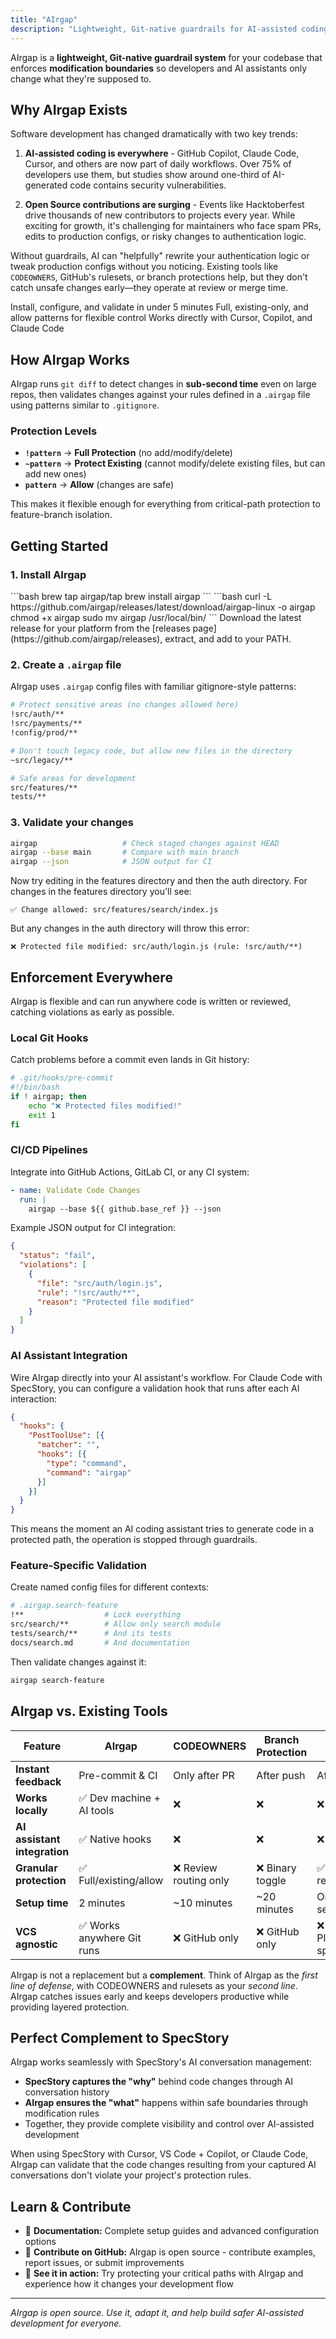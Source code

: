 ```yaml
---
title: "AIrgap"
description: "Lightweight, Git-native guardrails for AI-assisted coding and open source contributions."
---
```


AIrgap is a **lightweight, Git-native guardrail system** for your codebase that enforces **modification boundaries** so developers and AI assistants only change what they're supposed to.

## Why AIrgap Exists

Software development has changed dramatically with two key trends:

1. **AI-assisted coding is everywhere** - GitHub Copilot, Claude Code, Cursor, and others are now part of daily workflows. Over 75% of developers use them, but studies show around one-third of AI-generated code contains security vulnerabilities.

2. **Open Source contributions are surging** - Events like Hacktoberfest drive thousands of new contributors to projects every year. While exciting for growth, it's challenging for maintainers who face spam PRs, edits to production configs, or risky changes to authentication logic.

Without guardrails, AI can "helpfully" rewrite your authentication logic or tweak production configs without you noticing. Existing tools like `CODEOWNERS`, GitHub's rulesets, or branch protections help, but they don't catch unsafe changes early—they operate at review or merge time.

<CardGroup>
  <Card title="3-Step Setup" icon="rocket" href="#getting-started">
    Install, configure, and validate in under 5 minutes
  </Card>
  <Card title="Protection Levels" icon="shield" href="#protection-levels">
    Full, existing-only, and allow patterns for flexible control
  </Card>
  <Card title="AI Integration" icon="robot" href="#ai-assistant-integration">
    Works directly with Cursor, Copilot, and Claude Code
  </Card>
</CardGroup>

## How AIrgap Works

AIrgap runs `git diff` to detect changes in **sub-second time** even on large repos, then validates changes against your rules defined in a `.airgap` file using patterns similar to `.gitignore`.

### Protection Levels

- **`!pattern`** → **Full Protection** (no add/modify/delete)
- **`~pattern`** → **Protect Existing** (cannot modify/delete existing files, but can add new ones)  
- **`pattern`** → **Allow** (changes are safe)

This makes it flexible enough for everything from critical-path protection to feature-branch isolation.

## Getting Started

### 1. Install AIrgap

<Tabs>
  <Tab title="macOS (Homebrew)">
    ```bash
    brew tap airgap/tap
    brew install airgap
    ```
  </Tab>
  <Tab title="Linux/WSL">
    ```bash
    curl -L https://github.com/airgap/releases/latest/download/airgap-linux -o airgap
    chmod +x airgap
    sudo mv airgap /usr/local/bin/
    ```
  </Tab>
  <Tab title="Manual Download">
    Download the latest release for your platform from the [releases page](https://github.com/airgap/releases), extract, and add to your PATH.
  </Tab>
</Tabs>

### 2. Create a `.airgap` file

AIrgap uses `.airgap` config files with familiar gitignore-style patterns:

```bash
# Protect sensitive areas (no changes allowed here)
!src/auth/**
!src/payments/**
!config/prod/**

# Don't touch legacy code, but allow new files in the directory
~src/legacy/**

# Safe areas for development
src/features/**
tests/**
```

### 3. Validate your changes

```bash
airgap                   # Check staged changes against HEAD
airgap --base main       # Compare with main branch
airgap --json            # JSON output for CI
```

Now try editing in the features directory and then the auth directory. For changes in the features directory you'll see:

```
✅ Change allowed: src/features/search/index.js
```

But any changes in the auth directory will throw this error:

```
❌ Protected file modified: src/auth/login.js (rule: !src/auth/**)
```

## Enforcement Everywhere

AIrgap is flexible and can run anywhere code is written or reviewed, catching violations as early as possible.

### Local Git Hooks

Catch problems before a commit even lands in Git history:

```bash
# .git/hooks/pre-commit
#!/bin/bash
if ! airgap; then
    echo "❌ Protected files modified!"
    exit 1
fi
```

### CI/CD Pipelines

Integrate into GitHub Actions, GitLab CI, or any CI system:

```yaml
- name: Validate Code Changes
  run: |
    airgap --base ${{ github.base_ref }} --json
```

Example JSON output for CI integration:

```json
{
  "status": "fail",
  "violations": [
    {
      "file": "src/auth/login.js",
      "rule": "!src/auth/**",
      "reason": "Protected file modified"
    }
  ]
}
```

### AI Assistant Integration

Wire AIrgap directly into your AI assistant's workflow. For Claude Code with SpecStory, you can configure a validation hook that runs after each AI interaction:

```json
{
  "hooks": {
    "PostToolUse": [{
      "matcher": "",
      "hooks": [{
        "type": "command",
        "command": "airgap"
      }]
    }]
  }
}
```

This means the moment an AI coding assistant tries to generate code in a protected path, the operation is stopped through guardrails.

### Feature-Specific Validation

Create named config files for different contexts:

```bash
# .airgap.search-feature
!**                  # Lock everything
src/search/**        # Allow only search module
tests/search/**      # And its tests
docs/search.md       # And documentation
```

Then validate changes against it:

```bash
airgap search-feature
```

## AIrgap vs. Existing Tools

| Feature | **AIrgap** | **CODEOWNERS** | **Branch Protection** | **Push Rules** |
|---------|------------|----------------|----------------------|----------------|
| **Instant feedback** | Pre-commit & CI | Only after PR | After push | After push |
| **Works locally** | ✅ Dev machine + AI tools | ❌ | ❌ | ❌ |
| **AI assistant integration** | ✅ Native hooks | ❌ | ❌ | ❌ |
| **Granular protection** | ✅ Full/existing/allow | ❌ Review routing only | ❌ Binary toggle | ✅ Path restrictions |
| **Setup time** | 2 minutes | ~10 minutes | ~20 minutes | Org-admin setup |
| **VCS agnostic** | ✅ Works anywhere Git runs | ❌ GitHub only | ❌ GitHub only | ❌ Platform-specific |

AIrgap is not a replacement but a **complement**. Think of AIrgap as the *first line of defense*, with CODEOWNERS and rulesets as your *second line*. AIrgap catches issues early and keeps developers productive while providing layered protection.

## Perfect Complement to SpecStory

AIrgap works seamlessly with SpecStory's AI conversation management:

- **SpecStory captures the "why"** behind code changes through AI conversation history
- **AIrgap ensures the "what"** happens within safe boundaries through modification rules
- Together, they provide complete visibility and control over AI-assisted development

When using SpecStory with Cursor, VS Code + Copilot, or Claude Code, AIrgap can validate that the code changes resulting from your captured AI conversations don't violate your project's protection rules.

## Learn & Contribute

- 📖 **Documentation:** Complete setup guides and advanced configuration options
- 🤝 **Contribute on GitHub:** AIrgap is open source - contribute examples, report issues, or submit improvements
- 🧭 **See it in action:** Try protecting your critical paths with AIrgap and experience how it changes your development flow

---

*AIrgap is open source. Use it, adapt it, and help build safer AI-assisted development for everyone.*
